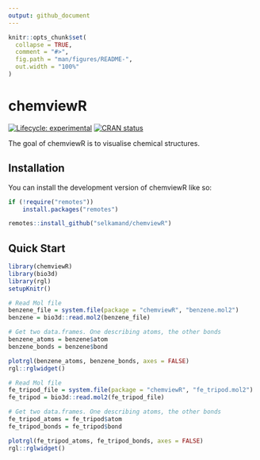 ```yaml
---
output: github_document
---
```


<!-- README.md is generated from README.Rmd. Please edit that file -->

```r
knitr::opts_chunk$set(
  collapse = TRUE,
  comment = "#>",
  fig.path = "man/figures/README-",
  out.width = "100%"
)
```

# chemviewR

<!-- badges: start -->
[![Lifecycle: experimental](https://img.shields.io/badge/lifecycle-experimental-orange.svg)](https://lifecycle.r-lib.org/articles/stages.html#experimental)
[![CRAN status](https://www.r-pkg.org/badges/version/chemviewR)](https://CRAN.R-project.org/package=chemviewR)
<!-- badges: end -->

The goal of chemviewR is to visualise chemical structures.

## Installation

You can install the development version of chemviewR like so:

``` r
if (!require("remotes"))
    install.packages("remotes")

remotes::install_github("selkamand/chemviewR")
```

## Quick Start


```r
library(chemviewR)
library(bio3d)
library(rgl)
setupKnitr()

# Read Mol file
benzene_file = system.file(package = "chemviewR", "benzene.mol2")
benzene = bio3d::read.mol2(benzene_file)

# Get two data.frames. One describing atoms, the other bonds
benzene_atoms = benzene$atom
benzene_bonds = benzene$bond

plotrgl(benzene_atoms, benzene_bonds, axes = FALSE)
rgl::rglwidget()
```

```r
# Read Mol file
fe_tripod_file = system.file(package = "chemviewR", "fe_tripod.mol2")
fe_tripod = bio3d::read.mol2(fe_tripod_file)

# Get two data.frames. One describing atoms, the other bonds
fe_tripod_atoms = fe_tripod$atom
fe_tripod_bonds = fe_tripod$bond

plotrgl(fe_tripod_atoms, fe_tripod_bonds, axes = FALSE)
rgl::rglwidget()
```

